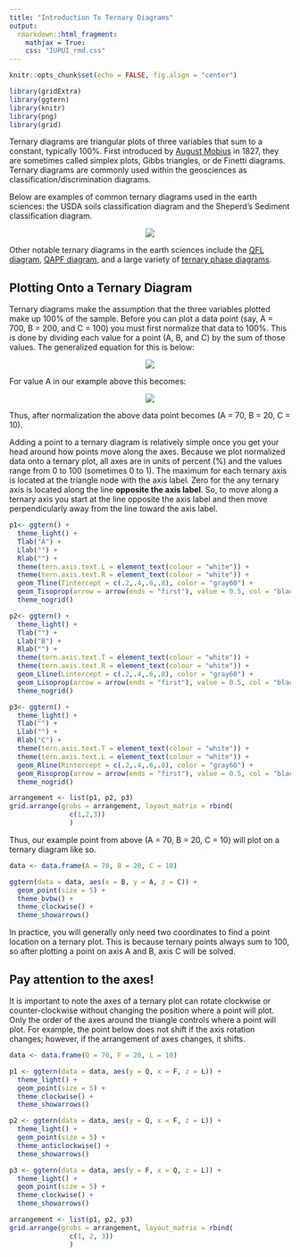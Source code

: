 ```yaml
---
title: "Introduction To Ternary Diagrams"
output:
  rmarkdown::html_fragment:
    mathjax = True:
    css: "IUPUI_rmd.css"
---
```


```r
knitr::opts_chunk$set(echo = FALSE, fig.align = "center")

library(gridExtra)
library(ggtern)
library(knitr)
library(png)
library(grid)
```
Ternary diagrams are triangular plots of three variables that sum to a constant, typically 100%. First introduced by <a href="https://en.wikipedia.org/wiki/August_Ferdinand_M%C3%B6bius" target="_blank">August Mobius</a> in 1827, they are sometimes called simplex plots, Gibbs triangles, or de Finetti diagrams. Ternary diagrams are commonly used within the geosciences as classification/discrimination diagrams. 

Below are examples of common ternary diagrams used in the earth sciences: the USDA soils classification diagram and the Sheperd's Sediment classification diagram.

<center>

![](Tern_screen_cap.png)

</center>

Other notable ternary diagrams in the earth sciences include the <a href="https://en.wikipedia.org/wiki/QFL_diagram" target="_blank">QFL diagram</a>, <a href="https://en.wikipedia.org/wiki/QAPF_diagram" target="_blank">QAPF diagram</a>, and a large variety of <a href="https://serc.carleton.edu/research_education/equilibria/ternary_diagrams.html" target="_blank">ternary phase diagrams</a>.

## Plotting Onto a Ternary Diagram
Ternary diagrams make the assumption that the three variables plotted make up 100% of the sample. Before you can plot a data point (say, A = 700, B = 200, and C = 100) you must first normalize that data to 100%. This is done by dividing each value for a point (A, B, and C) by the sum of those values. The generalized equation for this is below:

<center>

![](Tern_normForm.png)

</center>

For value A in our example above this becomes:

<center>

![](Tern_normForm2.png)

</center>
Thus, after normalization the above data point becomes (A = 70, B = 20, C = 10).

Adding a point to a ternary diagram is relatively simple once you get your head around how points move along the axes. Because we plot normalized data onto a ternary plot, all axes are in units of percent (%) and the values range from 0 to 100 (sometimes 0 to 1). The maximum for each ternary axis is located at the triangle node with the axis label. Zero for the any ternary axis is located along the line **opposite the axis label**. So, to move along a ternary axis you start at the line opposite the axis label and then move perpendicularly away from the line toward the axis label.
```r
p1<- ggtern() +
  theme_light() +
  Tlab("A") +
  Llab("") +
  Rlab("") +
  theme(tern.axis.text.L = element_text(colour = "white")) +
  theme(tern.axis.text.R = element_text(colour = "white")) +
  geom_Tline(Tintercept = c(.2,.4,.6,.8), color = "gray60") +
  geom_Tisoprop(arrow = arrow(ends = "first"), value = 0.5, col = "black", lwd = 2) +
  theme_nogrid()

p2<- ggtern() +
  theme_light() +
  Tlab("") +
  Llab("B") +
  Rlab("") +
  theme(tern.axis.text.T = element_text(colour = "white")) +
  theme(tern.axis.text.R = element_text(colour = "white")) +
  geom_Lline(Lintercept = c(.2,.4,.6,.8), color = "gray60") +
  geom_Lisoprop(arrow = arrow(ends = "first"), value = 0.5, col = "black", lwd = 2) +
  theme_nogrid()

p3<- ggtern() +
  theme_light() +
  Tlab("") +
  Llab("") +
  Rlab("C") +
  theme(tern.axis.text.T = element_text(colour = "white")) +
  theme(tern.axis.text.L = element_text(colour = "white")) +
  geom_Rline(Rintercept = c(.2,.4,.6,.8), color = "gray60") +
  geom_Risoprop(arrow = arrow(ends = "first"), value = 0.5, col = "black", lwd = 2) +
  theme_nogrid()

arrangement <- list(p1, p2, p3)
grid.arrange(grobs = arrangement, layout_matrix = rbind(
               c(1,2,3))
               )
```

Thus, our example point from above (A = 70, B = 20, C = 10) will plot on a ternary diagram like so.

```r
data <- data.frame(A = 70, B = 20, C = 10)

ggtern(data = data, aes(x = B, y = A, z = C)) +
  geom_point(size = 5) +
  theme_bvbw() +
  theme_clockwise() +
  theme_showarrows()

```

In practice, you will generally only need two coordinates to find a point location on a ternary plot. This is because ternary points always sum to 100, so after plotting a point on axis A and B, axis C will be solved.

## Pay attention to the axes!

It is important to note the axes of a ternary plot can rotate clockwise or counter-clockwise without changing the position where a point will plot. Only the order of the axes around the triangle controls where a point will plot. For example, the point below does not shift if the axis rotation changes; however, if the arrangement of axes changes, it shifts.

```r
data <- data.frame(Q = 70, F = 20, L = 10)

p1 <- ggtern(data = data, aes(y = Q, x = F, z = L)) +
  theme_light() +
  geom_point(size = 5) +
  theme_clockwise() +
  theme_showarrows()

p2 <- ggtern(data = data, aes(y = Q, x = F, z = L)) +
  theme_light() +
  geom_point(size = 5) +
  theme_anticlockwise() +
  theme_showarrows()

p3 <- ggtern(data = data, aes(y = F, x = Q, z = L)) +
  theme_light() +
  geom_point(size = 5) +
  theme_clockwise() +
  theme_showarrows()

arrangement <- list(p1, p2, p3)
grid.arrange(grobs = arrangement, layout_matrix = rbind(
               c(1, 2, 3))
               )
```
